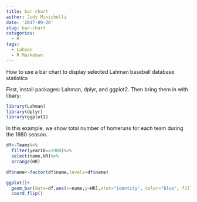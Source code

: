 ```yaml
---
title: bar chart
author: Judy Minichelli
date: '2017-09-26'
slug: bar-chart
categories:
  - R
tags:
  - Lahman
  - R Markdown
---
```


How to use a bar chart to display selected Lahman baseball database statistics

First, install packages: Lahman, dplyr, and ggplot2.  Then bring them in with libary: 

```r
library(Lahman)
library(dplyr)
library(ggplot2)
```

In this example, we show total number of homeruns for each team during the 1980 season.

```r
df<-Teams%>%
  filter(yearID==1980)%>%
  select(name,HR)%>%
  arrange(HR)
```



```r
df$name<-factor(df$name,levels=df$name)
```



```r
ggplot()+
  geom_bar(data=df,aes(x=name,y=HR),stat="identity", color="blue", fill="white")+
  coord_flip()
```


